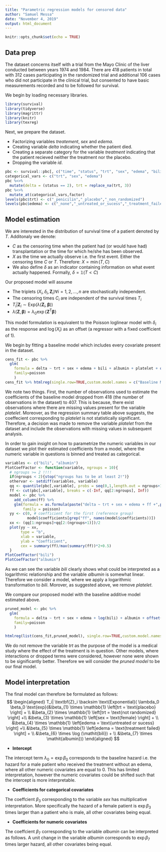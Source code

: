 ```yaml
---
title: "Parametric regression models for censored data"
author: "Samuel Messa"
date: "November 4, 2019"
output: html_document
---
```


```r
knitr::opts_chunk$set(echo = TRUE)
```
## Data prep
The dataset concerns itself with a trial from the Mayo Clinic of the liver conducted between years 1974 and 1984. There are 418 patients in total with 312 cases participating in the randomized trial and additional 106 cases who did not participate in the clinical trial, but consented to have basic measurements recorded and to be followed for survival.

We begin by loading necessary libraries.
```r
library(survival)
library(tidyverse)
library(magrittr)
library(knitr)
library(texreg)
```
Next, we prepare the dataset. 

  + Factorizing variables *treatement*, *sex* and *edema*. 
  + Creating variable *delta* indicating whether the patient died. 
  + Creating a separate category for the variable *treatment* indicating that the patient recieved neither the treatment nor the placebo. 
  + Dropping the variable *id*.

```r
pbc <- survival::pbc[, c("time", "status", "trt", "sex", "edema", "bili", "albumin", "platelet")]
categorical_vars <- c("trt", "sex", "edema")
pbc %<>% 
  mutate(delta = (status == 2), trt = replace_na(trt, 3))
pbc %<>% 
  mutate_at(categorical_vars,factor)
levels(pbc$trt) <- c("_penicilin","_placebo","_non_randomized")
levels(pbc$edema) <- c("_none","_untreated_or_sucess","_treatment_failed")
```

## Model estimation
We are interested in the distribution of survival time of a patient denoted by $T$. Additonaly we denote:
  
  +  $C$ as the censoring time when the patient had (or would have had) transplantation or the time for which he/she has been observed.
  +  $X$ as the time we actually observe i.e. the first event. Either the censoring time $C$ or $T$. Therefore: $X = \min{(T,C)}$
  +  We also define $\delta$ as an indicator containing information on what event actually happened. Formally, $\delta = \mathbb{1}(T<C)$
  
Our proposed model will assume 

  + The triplets $\left(X_i, \delta_i, \mathbf{Z}_i\right) \forall i = 1,2,\dots,n$ are stochastically independent. 
  + The censoring times $C_i$ are independent of the survival times $T_i$
  + $T_i | \mathbf{Z}_i \sim \mathsf{Exp} \left(\lambda(\mathbf{Z}_i, \boldsymbol\beta) \right)$ 
  + $\lambda(\mathbf{Z}, \boldsymbol \beta) = \lambda_0 \exp \left\{  \mathbf{Z}^{\mathsf{T}} \boldsymbol\beta  \right\}$
  
This model formulation is equivalent to the Poisson loglinear model with $\delta_i$ as the response and $\log(X_i)$ as an offset (a regressor with a fixed coefficient of 1). 

We begin by fitting a baseline model which includes every covariate present in the dataset.   
```r
cens_fit <- pbc %>%
  glm(
    formula = delta ~ trt + sex + edema + bili + albumin + platelet + offset(log(time)),
    family=poisson
    )
cens_fit %>% htmlreg(single.row=TRUE,custom.model.names = c("Baseline Model"))
```
We note two things. First, the number of observations used to estimate the coefficients of the baseline model dropped from 418 (the number of observations in the dataset) to 407. This is because, there exist observations where there are missing values present for the variable *platelet*. Moreover, as the regression summary table above suggests, the coeffecient corresponding to *platelet* is not statistically significant. Therefore, a decision was made to remove the variable *platelet* from the dataset and include the observations with missing values in subsequent analysis. 

In order to gain insight on how to parametrize the numeric variables in our dataset we plot their estimated coefficients from a model, where the numeric variable in questions is binned and treated as categorical.

```r
variables <- c("bili", "albumin")
PlotCoefFactor <- function(variable, ngroups = 10){
  # ngroups >= 2 !!!!
  if(ngroups < 2){stop("ngroups has to be at least 2!")}
  othervar <- setdiff(variables, variable)
  qq <- quantile(pbc[,variable], probs = seq(0,1,length.out = ngroups+1))
  ff <- cut(pbc[,variable], breaks = c(-Inf, qq[2:ngroups], Inf))
  model <- pbc %>% 
    add_column(ff) %>%
    glm(formula = as.formula(paste("delta ~ trt + sex + edema + ff +",paste(setdiff(variables, variable), collapse = " + "), " + offset(log(time))", sep = "")),
        family = poisson)
  yy <- c(0, # coefficient for the first (reference group)
          model$coefficients[grep("ff", names(model$coefficients))]) 
  xx <- (qq[1:ngroups]+qq[2:(ngroups+1)])/2
  plot(yy ~ xx, 
       type = "b", 
       xlab = variable, 
       ylab = "Coefficient",
       cex = summary(ff)/max(summary(ff))*2+0.5)
  }
PlotCoefFactor("bili")
PlotCoefFactor("albumin")
```
As we can see the variable *bili* clearly shows what could be interpreted as a logarithmic relationship and the variable *albumin* is somewhat linear. 
Therefore we consider a model, where we apply a logarithmic transformation to *bili*. Morover, as suggested above, we remove *platelet*.

We compare our proposed model with the baseline additive model estimated above. 

```r
pruned_model <- pbc %>%
  glm(
    formula = delta ~ trt + sex + edema + log(bili) + albumin + offset(log(time)),
    family=poisson
    )

htmlreg(list(cens_fit,pruned_model), single.row=TRUE,custom.model.names = c("Baseline Model","Pruned Model"))
```

We do not remove the variable *trt* as the purpose of the model is a medical study where the effect of the treatment is in question. 
Other models, where interactions or dropped terms were considered, however none were shown to be significantly better. Therefore we will consider the *pruned model* to be our final model. 

## Model interpretation

The final model can therefore be formulated as follows: 
$$ 
\begin{aligned}
T_i| \textbf{Z}_i \backsim  \text{Exponential}( \lambda_0 \beta_0  \text{exp}(&\beta_{1} \times \mathbb{1} \left[trt = \text{placebo} \right] + \\ 
&\beta_{2} \times \mathbb{1} \left[trt = \text{not randomized} \right] +\\
&\beta_{3} \times \mathbb{1} \left[sex = \text{female} \right] + \\
&\beta_{4} \times \mathbb{1} \left[edema = \text{untreated or sucess} \right] +\\
&\beta_{5} \times \mathbb{1} \left[edema = \text{treatment failed} \right] + \\
&\beta_{6} \times \log (\mathit{bili}) + \\
&\beta_{7} \times \mathit{albumin}))
\end{aligned}
$$
  
  + **Intercept** 

  The intercept term $\lambda_0 = \exp{\beta_0}$ corresponds to the baseline hazard i.e. the hazard for a male patient who received the treatment without an edema, where all other numeric covariates are equal to 0. This has limited interpretation, however the numeric covariates could be shifted such that the intercept is more interpretable. 

  + **Coefficients for categorical covariates**

  The coeffcient $\beta_3$ corresponding to the variable *sex* has multiplicative interpretation. More specifically the hazard of a female patient is $\exp{\beta_3}$ times larger than a patient who is male, all other covariates being equal. 

  + **Coefficients for numeric covariates**
  
  The coeffcient $\beta_7$ corresponding to the variable *albumin* can be interpreted as follows. A unit change in the variable *albumin* corresponds to $\exp{\beta_7}$ times larger hazard, all other covariates being equal. 
  
  
